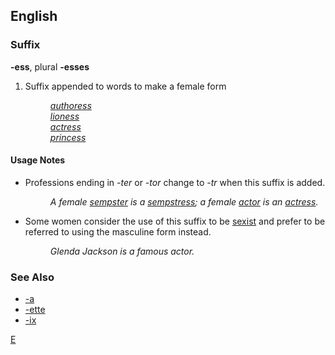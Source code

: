 ==English==
===Suffix===
'''-ess''', plural '''-esses'''

# Suffix appended to words to make a female form
#: ''[[authoress]]''
#: ''[[lioness]]''
#: ''[[actress]]''
#: ''[[princess]]''

====Usage Notes====
*Professions ending in ''-ter'' or ''-tor'' change to ''-tr'' when this suffix is added.
*:''A female [[sempster]] is a [[sempstress]]; a female [[actor]] is an [[actress]].''

*Some women consider the use of this suffix to be [[sexist]] and prefer to be referred to using the masculine form instead.
*:''Glenda Jackson is a famous actor.''

===See Also===
*[[-a]]
*[[-ette]]
*[[-ix]]

[[Category:English suffixes|E]]